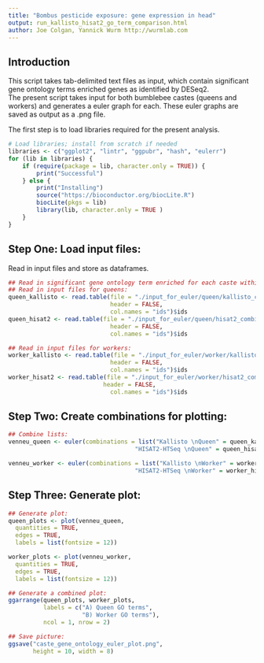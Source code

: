 ```yaml
---
title: "Bombus pesticide exposure: gene expression in head"
output: run_kallisto_hisat2_go_term_comparison.html
author: Joe Colgan, Yannick Wurm http://wurmlab.com
---
```


## Introduction
This script takes tab-delimited text files as input, which contain significant gene ontology terms enriched genes as identified by DESeq2.  
The present script takes input for both bumblebee castes (queens and workers) and generates a euler graph for each.
These euler graphs are saved as output as a .png file.  

The first step is to load libraries required for the present analysis. 

```r
# Load libraries; install from scratch if needed
libraries <- c("ggplot2", "lintr", "ggpubr", "hash", "eulerr")
for (lib in libraries) {
    if (require(package = lib, character.only = TRUE)) {
        print("Successful")
    } else {
        print("Installing")
        source("https://bioconductor.org/biocLite.R")
        biocLite(pkgs = lib)
        library(lib, character.only = TRUE )
    }
}
```

## Step One: Load input files:
Read in input files and store as dataframes. 

```r
## Read in significant gene ontology term enriched for each caste within each dataset:
## Read in input files for queens:
queen_kallisto <- read.table(file = "./input_for_euler/queen/kallisto_combined_terms.txt",
                             header = FALSE,
                             col.names = "ids")$ids
queen_hisat2 <- read.table(file = "./input_for_euler/queen/hisat2_combined_terms.txt",
                             header = FALSE,
                             col.names = "ids")$ids

## Read in input files for workers:
worker_kallisto <- read.table(file = "./input_for_euler/worker/kallisto_combined_terms.txt",
                             header = FALSE,
                             col.names = "ids")$ids
worker_hisat2 <- read.table(file = "./input_for_euler/worker/hisat2_combined_terms.txt",
                           header = FALSE,
                             col.names = "ids")$ids
```

## Step Two: Create combinations for plotting:

```r
## Combine lists:
venneu_queen <- euler(combinations = list("Kallisto \nQueen" = queen_kallisto,
                                    "HISAT2-HTSeq \nQueen" = queen_hisat2))

venneu_worker <- euler(combinations = list("Kallisto \nWorker" = worker_kallisto,
                                    "HISAT2-HTSeq \nWorker" = worker_hisat2))

```

## Step Three: Generate plot:

```r
## Generate plot:
queen_plots <- plot(venneu_queen,
  quantities = TRUE,
  edges = TRUE,
  labels = list(fontsize = 12))

worker_plots <- plot(venneu_worker,
  quantities = TRUE,
  edges = TRUE,
  labels = list(fontsize = 12))

## Generate a combined plot:
ggarrange(queen_plots, worker_plots,
          labels = c("A) Queen GO terms",
                     "B) Worker GO terms"),
          ncol = 1, nrow = 2)

## Save picture:
ggsave("caste_gene_ontology_euler_plot.png",
       height = 10, width = 8)
```